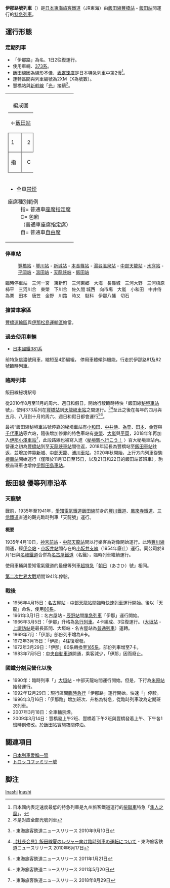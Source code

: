 {{列車名
|列車名 = 伊那路
|社色 = orange
|圖像 = InajiInChūbu-tenryu.jpg
|pxl = 
|圖像説明 = [[JR東海373系電聯車|373系]]「'''伊那路'''」<br/>（2008年8月）
|運行主體 = [[東海旅客鐵道|東海旅客鐵道]]（JR東海）
|列車種別 = [[特別急行列車|特急列車]] 
|運轉區間 = [[豐橋站|豐橋站]] - [[飯田站|飯田站]]
|主要經由線區 = [[飯田線|飯田線]]
|使用車輛 = [[JR東海373系電聯車|373系電聯車]]（[[静岡車輛區|静岡車輛區]]）
|運轉開始日 = 1996年3月16日
|運轉終了日 =
|備考 = 2009年10月現在的資料
|備考全幅 =
}}
'''伊那路號列車'''（{{jpn|j=いなじ|rm=Inaji|f=y}}）是[[日本|日本]][[東海旅客鐵道|東海旅客鐵道]]（JR東海）由[[飯田線|飯田線]][[豐橋站|豐橋站]] - [[飯田站|飯田站]]間運行的[[特別急行列車|特急列車]]。

== 運行形態 ==
=== 定期列車===
*「伊那路」為名、1日2往復運行。
*使用車輛、[[電聯車|373系]]。
*飯田線因為線形不佳、[[表定速度|表定速度]]是日本特急列車中第2慢<ref group="註">日本國内表定速度最低的特急列車是九州旅客鐵道運行的[[柴聯車|柴聯車]]特急「[[隼人之風|隼人之風]]」。</ref>。
*運轉區間與列車編號為2XM（X為號數）。
*豐橋站與[[新幹線|新幹線]]「[[光_(列車)|光]]」接續<ref group="註">不是对应全部光號列車</ref>。
<!--{{JRC 373 1Unit Limited|[[飯田站|飯田站]]|[[豐橋站|豐橋站]]}}-->
{|style="float: right; font-size: 80%; border: 1px solid gray; margin: 0.5em; padding: 1em;"
|-
|style="font-size:smaller; text-align:right;"|
|-
|style="text-align:center;"|
{| border=0 cellspacing=0 cellpadding=1 
|+ 編成圖
|-
|colspan="3" align=left|←[[飯田站|飯田站]]
|colspan="3" align=right|[[豐橋站|豐橋站]]→
|- align=center
|style="border-top:solid 2px gray; border-left:solid 2px gray; border-right:solid 2px gray;"|1
|colspan="3" style="border-top:solid 2px gray; border-right:solid 2px gray;"|2
|colspan="2" style="border-top:solid 2px gray; border-right:solid 2px gray;"|3
|- align=center
| style="border-top:solid 2px gray; border-left:solid 2px gray; border-bottom:solid 2px gray; border-right:solid 2px gray;"|指
| style="border-top:solid 2px gray; border-bottom:solid 2px gray;"|C
| style="border-top:solid 2px gray; border-bottom:solid 2px gray;"|自
| style="border-top:solid 2px gray; border-bottom:solid 2px gray; border-right:solid 2px gray;"|C
| style="border-top:solid 2px gray; border-bottom:solid 2px gray;"|C
| style="border-top:solid 2px gray; border-bottom:solid 2px gray; border-right:solid 2px gray;"|自
|}
|-
|
* 全車[[禁煙|禁煙]]
; 座席種別範例
: 指= 普通車[[座席指定席|座席指定席]]
: C= 包廂<br />（普通車座席指定席）
: 自= 普通車[[自由席|自由席]]
|}

===停車站===
:[[豐橋站|豐橋站]] - [[豐川站_(愛知縣)|豐川站]] - [[新城車站_(愛知縣)|新城站]] - [[本長篠站|本長篠站]] - [[湯谷溫泉站|湯谷溫泉站]] - [[中部天龍站|中部天龍站]] - [[水窪站|水窪站]] - [[平岡站|平岡站]] - [[溫田站|溫田站]] - [[天龍峽站|天龍峽站]] - [[飯田站|飯田站]]
臨時停車站　三河一宮　東新町　三河東郷　大海　長篠城　三河大野　三河槙原　柿平　三河川合　東榮　下川合　佐久間
城西　向市場　大嵐　小和田　中井侍　為栗　田本　唐笠　金野　川路　時又　駄科　伊那八幡　切石
===擔當車掌區===
[[豐橋運輸區|豐橋運輸區]]與[[伊那松島運輸區|伊那松島運輸區]]擔當。
===過去使用車輛===
*[[日本國鐵381系|日本國鐵381系]]
前特急信濃號用車，縮短至4節編組， 停用車體傾斜機能，行走於伊那路81及82號臨時列車。

===臨時列車===
;飯田線秘境駅号
從2010年8月至11月的周六、週日和假日，開始行駛臨時特快「飯田線[[秘境車站|秘境車站]]號」，使用373系列在[[豐橋站|豐橋站]]到[[天龍峽車站|天龍峽車站]]之間運行。<ref>{{PDFlink|[http://jr-central.co.jp/news/release/nws000548.html 飯田線 秋の臨時列車で行くおすすめ情報]}} - 東海旅客鉄道ニュースリリース 2010年9月10日</ref><ref>[http://jr-central.co.jp/news/release/nws000548.html 【社長会見】飯田線夏のレジャー向け臨時列車の運転について] {{Wayback|url=http://jr-central.co.jp/news/release/nws000548.html |date=20210821094456 }} - 東海旅客鉄道ニュースリリース 2010年6月17日</ref>至此之後在每年的四月與五月、八月到十月的周六、週日和假日都會運行<ref>{{PDFlink|[http://jr-central.co.jp/news/release/_pdf/000011342.pdf “春”の臨時列車のお知らせ]}} - 東海旅客鉄道ニュースリリース 2011年1月21日</ref><ref>{{PDFlink|[http://jr-central.co.jp/news/release/_pdf/000011349.pdf “夏”の臨時列車のお知らせ]}} - 東海旅客鉄道ニュースリリース 2011年5月20日</ref>。

最初“飯田線秘境車站號停靠的秘境車站有[[小和田車站|小和田]]、[[中井侍車站|中井侍]]、[[為栗車站|為栗]]、[[田本車站|田本]]、[[金野車站_(日本)|金野]]與[[千代車站|千代車站]]等六站，隨後增加停靠的特色車站有[[東榮車站|東榮]]、[[大嵐車站|大嵐]]與[[平岡車站|平岡]]，2018年年再加入[[伊那小澤車站|伊那小澤車站]]<ref>{{PDFlink|[https://jr-central.co.jp/news/release/_pdf/000038082.pdf 列車で行く！ 秋のお出かけ情報について]}} - 東海旅客鉄道ニュースリリース 2018年8月29日</ref>，此段路線也被寫入進〈[http://hp1.cyberstation.ne.jp/hikyoueki/ 秘境駅へ行こう！] {{Wayback|url=http://hp1.cyberstation.ne.jp/hikyoueki/ |date=20220309205447 }}〉百大秘境車站內。營運之初為[[豐橋站|豐橋站]]到至[[天龍峽車站|天龍峽車站]]間往返，2018年延長為豐橋站至[[飯田車站|飯田車站]]往返，並增加停靠[[新城車站_(日本)|新城]]、[[中部天龍車站|中部天龍]]、[[浦川車站|浦川車站]]。2020年秋開始，上行方向列車從[[駒根車站|駒根車站]]開始運行（僅限於11月13日至15日，以及21日和22日的飯田站首班車），駒根首班車也增停[[伊那田島車站|伊那田島車站]]。

== 飯田線<!--豐橋方發着-->優等列車沿革 ==
===天龍號===
戰前，1935年至1941年，[[愛知電氣鐵道|愛知電氣鐵道]][[飯田線|飯田線]]前身的[[豐川鐵道|豐川鐵道]]、[[鳳來寺鐵道|鳳來寺鐵道]]、[[三信鐵道|三信鐵道]]直通的觀光臨時列車「天龍號」運行。

====概要====
1935年4月10日，[[神宮前站|神宮前站]] - [[中部天龍站|中部天龍站]]間以行樂客為對像開始運行。此時[[名鐵豐川線|豐川線]]開通，經[[伊奈站|伊奈站]] - [[小坂井站|小坂井站]]間存在的[[名鐵小坂井支線|小坂井支線]]（1954年廢止）運行。同公司於8月1日與[[名岐鐵道|名岐鐵道]]合併為[[名古屋鐵道|名古屋鐵道]]（名鐵），臨時列車繼續運行。

使用車輛與愛知電氣鐵道的最優等列車[[超特急|超特急]]「[[愛知電氣鐵道DEHA3300形電車|朝日]]（あさひ）號」相同。

[[第二次世界大戰|第二次世界大戰]]期間1941年停駛。

===戰後===
*1956年4月15日：[[名古屋站|名古屋站]] - [[中部天龍站|中部天龍站]]間臨時[[快速列車|快速列車]]運行開始。後以「天龍」命名，使用[[國鐵80系電車|80系]]。
*1961年3月1日：名古屋站 - [[辰野站|辰野站]]間[[準急列車|準急列車]]「伊那」運行開始。
*1966年3月5日：「伊那」升格為[[急行列車|急行列車]]。4卡編成、3往復運行。（[[大垣站|大垣站]] - [[上諏訪站|上諏訪站]]是最長區間、大垣站 - 名古屋站為[[普通列車|普通列車]]）運轉。
*1969年7月：「伊那」部份列車增為6卡。
*1972年3月15日：「伊那」4往復增發。
*1972年3月29日：「伊那」80系轉換至[[國鐵165系電車|165系]]。部份列車增至7卡。
*1983年7月5日：[[中央自動車道|中央自動車道]]開通，乘客減少，「伊那」因而廢止。

===國鐵分割民營化以後===
*1990年：臨時列車「{{lang|ja|ナイスホリデー奥三河}}」[[大垣站|大垣站]] - 中部天龍站間運行開始。但是，下行為[[米原站|米原站]]始發運行。
*1992年12月29日：現行區間[[臨時列車|臨時急行]]「伊那路」運行開始。快速「{{lang|ja|ナイスホリデー天龍・奥三河}}」停駛。
*1996年3月16日：「伊那路」增加班次、升格為特急，從臨時列車改為定期班次列車。
*2007年3月18日：全車輛禁煙。
*2009年3月14日：豐橋發上午2班、豐橋着下午2班與豐橋發着上午、下午各1班時刻修改。於飯田站實施夜間停泊。

== 關連項目 ==
*[[日本列車愛稱一覽|日本列車愛稱一覽]]
*[[トロッコファミリー號|トロッコファミリー號]]

==脚注==
{{reflist|group="註"}}
{{JR東海在來線列車}}
[[Category:東海旅客鐵道列車|Inashi]]
[[Category:日本特急列車|Inashi]]